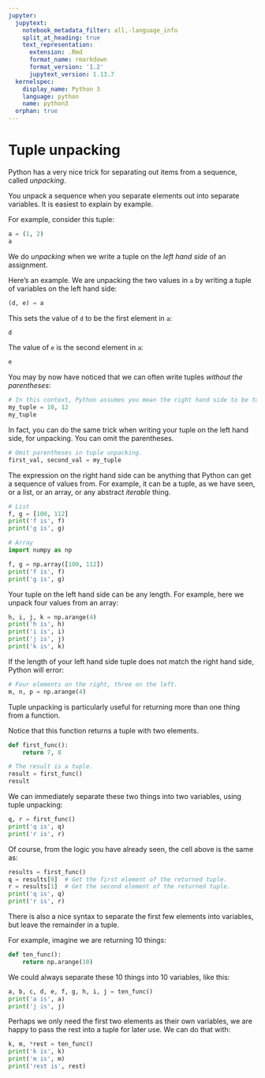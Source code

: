 ```yaml
---
jupyter:
  jupytext:
    notebook_metadata_filter: all,-language_info
    split_at_heading: true
    text_representation:
      extension: .Rmd
      format_name: rmarkdown
      format_version: '1.2'
      jupytext_version: 1.13.7
  kernelspec:
    display_name: Python 3
    language: python
    name: python3
  orphan: true
---
```


# Tuple unpacking

Python has a very nice trick for separating out items from a sequence, called *unpacking*.

You unpack a sequence when you separate elements out into separate variables.  It is easiest to explain by example.

For example, consider this tuple:

```python
a = (1, 2)
a
```

We do *unpacking* when we write a tuple on the *left hand side* of an
assignment.

Here's an example.  We are unpacking the two values in `a` by writing a tuple of variables on the left hand side:

```python
(d, e) = a
```

This sets the value of `d` to be the first element in `a`:

```python
d
```

The value of `e` is the second element in `a`:

```python
e
```

You may by now have noticed that we can often write tuples *without the
parentheses*:

```python
# In this context, Python assumes you mean the right hand side to be tuple.
my_tuple = 10, 12
my_tuple
```

In fact, you can do the same trick when writing your tuple on the left hand
side, for unpacking.  You can omit the parentheses.

```python
# Omit parentheses in tuple unpacking.
first_val, second_val = my_tuple
```

The expression on the right hand side can be anything that Python can get a sequence of values from.  For example, it can be a tuple, as we have seen, or a list, or an array, or any abstract *iterable* thing.

```python
# List
f, g = [100, 112]
print('f is', f)
print('g is', g)
```

```python
# Array
import numpy as np

f, g = np.array([100, 112])
print('f is', f)
print('g is', g)
```

Your tuple on the left hand side can be any length.  For example, here we unpack four values from an array:

```python
h, i, j, k = np.arange(4)
print('h is', h)
print('i is', i)
print('j is', j)
print('k is', k)
```

If the length of your left hand side tuple does not match the right hand side, Python will error:

```python
# Four elements on the right, three on the left.
m, n, p = np.arange(4)
```

Tuple unpacking is particularly useful for returning more than one thing from a function.

Notice that this function returns a tuple with two elements.

```python
def first_func():
    return 7, 8
```

```python
# The result is a tuple.
result = first_func()
result
```

We can immediately separate these two things into two variables, using tuple unpacking:

```python
q, r = first_func()
print('q is', q)
print('r is', r)
```

Of course, from the logic you have already seen, the cell above is the same
as:

```python
results = first_func()
q = results[0]  # Get the first element of the returned tuple.
r = results[1]  # Get the second element of the returned tuple.
print('q is', q)
print('r is', r)
```

There is also a nice syntax to separate the first few elements into variables, but leave the remainder in a tuple.

For example, imagine we are returning 10 things:

```python
def ten_func():
    return np.arange(10)
```

We could always separate these 10 things into 10 variables, like this:

```python
a, b, c, d, e, f, g, h, i, j = ten_func()
print('a is', a)
print('j is', j)
```

Perhaps we only need the first two elements as their own variables, we are happy to pass the rest into a tuple for later use.  We can do that with:


```python
k, m, *rest = ten_func()
print('k is', k)
print('m is', m)
print('rest is', rest)
```
